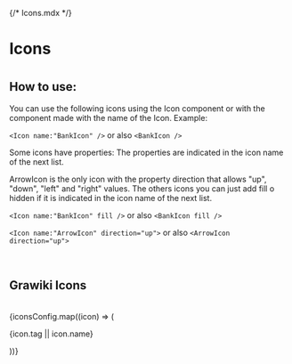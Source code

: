 {/* Icons.mdx */}


<Meta title="Foundation/Icons" />

# Icons

#

## How to use:

You can use the following icons using the Icon component or with the component made with the name of the Icon.
Example:

`<Icon name:"BankIcon" />`
or also
`<BankIcon />`

Some icons have properties:
The properties are indicated in the icon name of the next list.

ArrowIcon is the only icon with the property direction that allows "up", "down", "left" and "right" values.
The others icons you can just add fill o hidden if it is indicated in the icon name of the next list.

`<Icon name:"BankIcon" fill />`
or also
`<BankIcon fill /> `

`<Icon name:"ArrowIcon" direction="up">`
or also
`<ArrowIcon direction="up">`

<br />
<h2>Grawiki Icons</h2>
<br />

<div style={{ display: "flex", flexDirection: "row", flexWrap: "wrap" }}>
  {iconsConfig.map((icon) => (
    <div
      style={{
        display: "flex",
        flexDirection: "column",
        alignItems: "center",
        margin: "10px",
        width: "150px",
      }}
    >
      <Icon name={icon.name} {...icon.props} />
      <p style={{ textAlign: "center" }}>{icon.tag || icon.name}</p>
    </div>
  ))}
</div>
